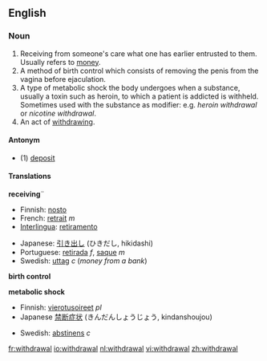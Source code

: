 ==English==
===Noun===
{{en-noun}}

#Receiving from someone's care what one has earlier entrusted to them.  Usually refers to [[money]].
#A method of birth control which consists of removing the penis from the vagina before ejaculation.
#A type of metabolic shock the body undergoes when a substance, usually a toxin such as heroin, to which a patient is addicted is withheld. Sometimes used with the substance as modifier: e.g. <em>heroin withdrawal</em> or <em>nicotine withdrawal</em>.
#An act of [[withdraw]]ing.

====Antonym====
*(1) [[deposit]]

====Translations====
'''receiving'''¨
{{top}}
*Finnish: [[nosto]]
*French: [[retrait]] ''m''
*[[Interlingua]]: [[retiramento]]
{{mid}}
*Japanese: [[引き出し]] (ひきだし, hikidashi)
*Portuguese: [[retirada]] ''f'', [[saque]] ''m''
*Swedish: [[uttag]] ''c'' (''money from a bank'')
{{bottom}}

'''birth control'''
{{top}}
{{mid}}
{{bottom}}


'''metabolic shock'''
{{top}}
*Finnish: [[vierotusoireet]] ''pl''
*Japanese [[禁断症状]] (きんだんしょうじょう, kindanshoujou)
{{mid}}
*Swedish: [[abstinens]] ''c''
{{bottom}}

[[fr:withdrawal]]
[[io:withdrawal]]
[[nl:withdrawal]]
[[vi:withdrawal]]
[[zh:withdrawal]]